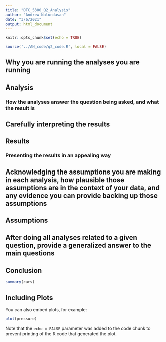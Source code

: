 ```yaml
---
title: "DTC_5300_Q2_Analysis"
author: "Andrew Nalundasan"
date: "3/6/2021"
output: html_document
---
```


```r
knitr::opts_chunk$set(echo = TRUE)
```

```r
source('../AN_code/q2_code.R', local = FALSE)
```


## Why you are running the analyses you are running
## Analysis
### How the analyses answer the question being asked, and what the result is

## Carefully interpreting the results
## Results
### Presenting the results in an appealing way

## Acknowledging the assumptions you are making in each analysis, how plausible those assumptions are in the context of your data, and any evidence you can provide backing up those assumptions
## Assumptions


## After doing all analyses related to a given question, provide a generalized answer to the main questions
## Conclusion

```r
summary(cars)
```

## Including Plots

You can also embed plots, for example:

```r
plot(pressure)
```

Note that the `echo = FALSE` parameter was added to the code chunk to prevent printing of the R code that generated the plot.
